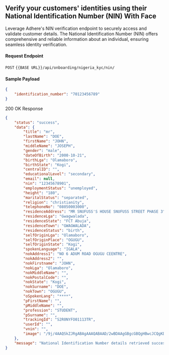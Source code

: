 ## Verify your customers' identities using their National Identification Number (NIN) With Face

Leverage Adhere's NIN verification endpoint to securely access and validate customer details. The National Identification Number (NIN) offers comprehensive and reliable information about an individual, ensuring seamless identity verification.

#### Request Endpoint

`POST` `{{BASE URL}}/api/onboarding/nigeria_kyc/nin/`

#### Sample Payload

```json
{
    "identification_number": "70123456789"
}
```

200 OK Response

``` json
{
    "status": "success",
    "data": {
        "title": "mr",
        "lastName": "DOE",
        "firstName": "JOHN",
        "middleName": "JOSEPH",
        "gender": "male",
        "dateOfBirth": "2000-10-21",
        "birthLga": "Olamaboro",
        "birthState": "Kogi",
        "centralID": "",
        "educationalLevel": "secondary",
        "email": null,
        "nin": "12345678901",
        "employmentStatus": "unemployed",
        "height": "180",
        "maritalStatus": "separated",
        "religion": "christianity",
        "telephoneNo": "08050003000",
        "residenceAddress": "MR SNUFUSS'S HOUSE SNUFUSS STREET PHASE 3",
        "residenceLga": "Gwagwalada",
        "residenceState": "FCT Abuja",
        "residenceTown": "GWAGWALADA",
        "residenceStatus": "birth",
        "selfOriginLga": "Olamaboro",
        "selfOriginPlace": "OGUGU",
        "selfOriginState": "Kogi",
        "spokenLanguage": "IGALA",
        "nokAddress1": "NO 6 ADUM ROAD OGUGU CEENTRE",
        "nokAddress2": "",
        "nokFirstname": "JOHN",
        "nokLga": "Olamaboro",
        "nokMiddleName": "",
        "nokPostalCode": "",
        "nokState": "Kogi",
        "nokSurname": "DOE",
        "nokTown": "OGUGU",
        "oSpokenLang": "****",
        "pFirstName": "",
        "pMiddleName": "",
        "profession": "STUDENT",
        "pSurname": "",
        "trackingId": "S2R0NYFO01113TR",
        "userId": "",
        "vnin": "",
        "image": "/9j/4AAQSkZJRgABAgAAAQABAAD/2wBDAAgGBgcGBQgHBwcJCQgKDBQNDAsLDBkSEw8UHRofHh0aHBwgJC4nICIsIxwcKDcpLDAxNDQ0Hyc5PTgyPC4zNDL" # base-64
    },
    "message": "National Identification Number details retrieved successfully",
}
```